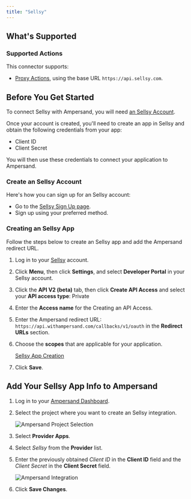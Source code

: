```yaml
---
title: "Sellsy"
---
```


## What's Supported

### Supported Actions

This connector supports:
- [Proxy Actions](/define-integrations/proxy-actions), using the base URL `https://api.sellsy.com`.

## Before You Get Started

To connect Sellsy with Ampersand, you will need [an Sellsy Account](https://www.sellsy.com/onboarding/quicktrial?lang=fr).

Once your account is created, you'll need to create an app in Sellsy and obtain the following credentials from your app:

- Client ID
- Client Secret

You will then use these credentials to connect your application to Ampersand.

### Create an Sellsy Account

Here's how you can sign up for an Sellsy account:

- Go to the [Sellsy Sign Up page](https://www.sellsy.com/onboarding/quicktrial?lang=fr).
- Sign up using your preferred method.

### Creating an Sellsy App

Follow the steps below to create an Sellsy app and add the Ampersand redirect URL.

1. Log in to your [Sellsy](https://login.sellsy.com/login) account.

2. Click **Menu**, then click **Settings**, and select **Developer Portal** in your Sellsy account.

3. Click the **API V2 (beta)** tab, then click **Create API Access** and select your **API access type**: Private

4. Enter the **Access name** for the Creating an API Access.

5. Enter the Ampersand redirect URL: `https://api.withampersand.com/callbacks/v1/oauth` in the **Redirect URLs** section.

6. Choose the **scopes** that are applicable for your application.

   [Sellsy App Creation](/images/provider-guides/sellsy_OAuth.gif)

7. Click **Save**.

## Add Your Sellsy App Info to Ampersand

1. Log in to your [Ampersand Dashboard](https://dashboard.withampersand.com).

2. Select the project where you want to create an Sellsy integration.

   ![Ampersand Project Selection](/images/provider-guides/31a6a12-Ampersand.png)

3. Select **Provider Apps**.

4. Select _Sellsy_ from the **Provider** list.

5. Enter the previously obtained _Client ID_ in the **Client ID** field and the _Client Secret_ in the **Client Secret** field.

   ![Ampersand Integration](/images/provider-guides/sellsy.gif)

6. Click **Save Changes**.